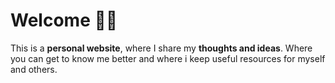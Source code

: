 
# Welcome 👋🏻

This is a **personal website**, where I share my **thoughts and ideas**. Where you can get to know me better and where i keep useful resources for myself and others.


[//]: # (# Nextra)

[//]: # ()
[//]: # (**Nextra** is a [Next.js]&#40;https://nextjs.org&#41; based static site generator.)

[//]: # ()
[//]: # (It supports Markdown and React components &#40;[MDX]&#40;/features/mdx&#41;&#41;, automatically generated [sidebar and anchor links]&#40;/get-started#sidebar-and-anchor-links&#41;, file-system based routing, built-in syntax highlighting, image optimization, custom layouts, i18n, and all the features you love about Next.js.)

[//]: # ()
[//]: # (Here's what you will get in 1 minute:)

[//]: # ()
[//]: # (<Bleed>![Nextra Example]&#40;../public/demo.png&#41;</Bleed>)

